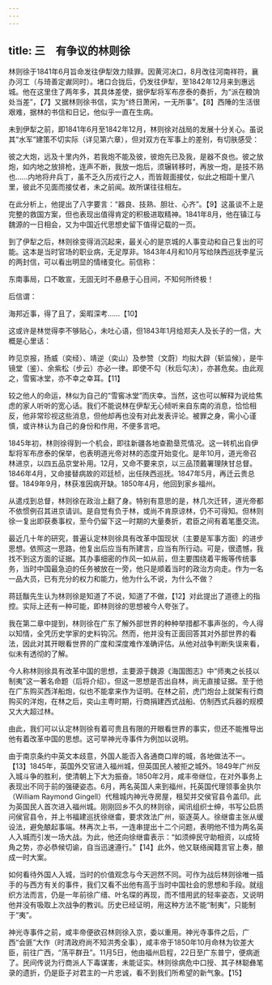 ```yaml
---
---
---
```

title: 三　有争议的林则徐
---



林则徐于1841年6月旨命发往伊犁效力赎罪。因黄河决口，8月改往河南祥符，襄办河工（与琦善定谳同时）。堵口合拢后，仍发往伊犁，至1842年12月来到惠远城。他在这里住了两年多，其具体差使，据伊犁将军布彦泰的奏折，为“派在粮饷处当差”，【7】又据林则徐书信，实为“终日萧闲，一无所事”。【8】西陲的生活很艰难，据林的书信和日记，他似乎一直在生病。

未到伊犁之前，即1841年6月至1842年12月，林则徐对战局的发展十分关心。虽说其“水军”建策不切实际（详见第六章），但对双方在军事上的差别，有切肤感受：

彼之大炮，远及十里内外，若我炮不能及彼，彼炮先已及我，是器不良也。彼之放炮，如内地之放排枪，连声不断，我放一炮后，须辗转移时，再放一炮，是技不熟也……内地将弁兵丁，虽不乏久历戎行之人，而皆觌面接仗，似此之相距十里八里，彼此不见面而接仗者，未之前闻。故所谋往往相左。

在此分析上，他提出了八字要言：“器良、技熟、胆壮、心齐”。【9】这虽谈不上是完整的救国方案，但也表现出值得肯定的积极进取精神。1841年8月，他在镇江与魏源的一日相会，又为中国近代思想史留下值得记载的一页。

到了伊犁之后，林则徐变得消沉起来，最关心的是京城的人事变动和自己复出的可能。这本是当时官场的职业病，无足厚非。1843年4月和10月写给陕西巡抚李星沅的两封信，可以看出明显的情绪变化。前信称：

东南事局，口不敢宣，无固无时不悬悬于心目间，不知何所终极！

后信谓：

海邦近事，得了且了，奚暇深考……【10】

这或许是林觉得李不够贴心，未吐心语，但1843年1月给郑夫人及长子的一信，大概是心里话：

昨见京报，扬威（奕经）、靖逆（奕山）及参赞（文蔚）均拟大辟（斩监候），是牛镜堂（鉴）、余紫松（步云）亦必一律。即使不勾（秋后勾决），亦甚危矣。由此观之，雪窖冰堂，亦不幸之幸耳。【11】

较之他人的命运，林似为自己的“雪窖冰堂”而庆幸。当然，这也可以解释为说给焦虑的家人听听的宽心话。我们不能说林在伊犁无心倾听来自东南的消息，恰恰相反，他非常珍视这些消息，但他却再也没有对此发表评论。被罪之身，需小心谨慎，或许林认为自己的身份和作用，不便多言吧。

1845年初，林则徐得到一个机会，即往新疆各地查勘垦荒情况。这一转机出自伊犁将军布彦泰的保举，也表明道光帝对林的态度开始变化。是年10月，道光帝召林进京，以四五品京堂补用。12月，又命不要来京，以三品顶戴署理陕甘总督。1846年4月，又命接替病故的邓廷桢，出任陕西巡抚。1847年5月，再迁云贵总督。1849年9月，林获准因病开缺。1850年4月，他回到家乡福州。

从遣戍到总督，林则徐在政治上翻了身。特别有意思的是，林几次迁转，道光帝都不依惯例召其进京请训。是自觉有负于林，或尚不肯原谅林，仍不可得知。但林则徐一复出即获奏事权，至今仍留下这一时期的大量奏折，君臣之间有着笔墨交流。

最近几十年的研究，普遍认定林则徐具有改革中国现状（主要是军事方面）的进步思想。依照这一思路，他复出后应当有所建言，应当有所行动。可是，很遗憾，我找不到这方面的证据。其办事细密的作风一如从前，但主要围绕着平叛等传统事务，当时中国最急迫的任务被放在一旁，他只是顺着当时的政治方向走。作为一名一品大员，已有充分的权力和能力，他为什么不说，为什么不做？

蒋廷黻先生认为林则徐是知道了不说，知道了不做，【12】对此提出了道德上的指控。实际上还有一种可能，即林则徐的思想被今人夸张了。

我在第二章中提到，林则徐在广东了解外部世界的种种举措都不事声张的，今人得以知情，全凭历史学家的史料钩沉。然而，他并没有正面回答其对外部世界的看法，因此对其开眼看世界的广度和深度难作准确评估。从他对战争判断失误来看，似未有透彻的了解。

今人称林则徐具有改革中国的思想，主要源于魏源《海国图志》中“师夷之长技以制夷”这一著名命题（后将介绍）。但这一思想是否出自林，尚无直接证据。至于他在广东购买西洋船炮，似也不能拿来作为证明。在林之前，虎门炮台上就架有行商购买的洋炮，在林之后，奕山主粤时期，行商捐建西式战船、仿制西式兵器的规模又大大超过林。

由此，我们可以认定林则徐有着可贵且有限的开眼看世界的事实，但还不能推导出他有着改革中国的思想。这可举神光寺事件为例加以说明。

由于南京条约中英文本歧意，外国人能否入各通商口岸的城，各地做法不一。【13】1845年，英国外交官进入福州城，但英国民人被拒之城外。1849年广州反入城斗争的胜利，使清朝上下大为振奋。1850年2月，咸丰帝继位，在对外事务上表现出不同于前的强硬姿态。6月，两名英国人来到福州，托英国代理领事金执尔（William Raymond Gingell）代租城内神光寺房屋，租契并交侯官县令盖印。此为英国民人首次进入福州城。刚刚回乡不久的林则徐，闻讯组织士绅，书写公启质问侯官县令，并上书福建巡抚徐继畬，要求效法广州，驱逐英人。徐继畬主张从缓设法，避免酿起事端。林再次上书，一连串提出十二个问题，表明他不惜为两名英人入城而引发一场大战。为此，他还向徐继畬表示：“如须绅民守助相资，以成犄角之势，亦必恭候切谕，自当迅速遵行。”【14】此外，他又联络闽籍言官上奏，酿成一时大案。

如何看待外国人入城，当时的价值观念与今天迥然不同。可作为战后林则徐唯一插手的与西方有关的事件，我们又看不出他有高于当时中国社会的思想和手段。就组织方法而言，仍是一年前徐广缙、叶名琛的再现，而不惜用武的轻率姿态，又说明他并没有吸取上次战争的教训。历史已经证明，用这种方法不能“制夷”，只能制于“夷”。

神光寺事件之前，咸丰帝便欲召林则徐入京，委以重用。神光寺事件之后，广西“会匪”大作（时清政府尚不知洪秀全事），咸丰帝于1850年10月命林为钦差大臣，前往广西，“荡平群丑”。11月5日，他由福州启程，22日至广东普宁，便病逝了。民间传说为行商派人下毒谋害，未能证实。林则徐病危中口授、其子林聪彝笔录的遗折，仍是臣子对君主的一片忠诚，看不到我们所希望的新气象。【15】